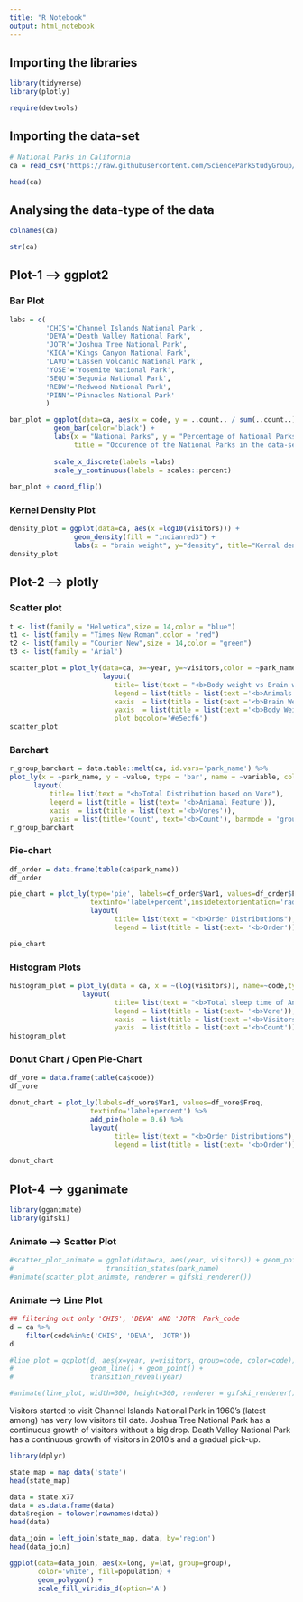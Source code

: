 ```yaml
---
title: "R Notebook"
output: html_notebook
---
```


## Importing the libraries
```r
library(tidyverse)
library(plotly)

require(devtools)
```

## Importing the data-set
```r
# National Parks in California
ca = read_csv("https://raw.githubusercontent.com/ScienceParkStudyGroup/r-lesson-based-on-ohi-data-training/gh-pages/data/ca.csv") 

head(ca)
```

## Analysing the data-type of the data
```r
colnames(ca)
```

```r
str(ca)
```

## Plot-1 --> ggplot2
### Bar Plot
```r
labs = c(
         'CHIS'='Channel Islands National Park',
         'DEVA'='Death Valley National Park',
         'JOTR'='Joshua Tree National Park',
         'KICA'='Kings Canyon National Park',
         'LAVO'='Lassen Volcanic National Park',
         'YOSE'='Yosemite National Park',
         'SEQU'='Sequoia National Park',
         'REDW'='Redwood National Park',
         'PINN'='Pinnacles National Park'
         )
```


```r
bar_plot = ggplot(data=ca, aes(x = code, y = ..count.. / sum(..count..),fill = factor(code))) +
           geom_bar(color='black') + 
           labs(x = "National Parks", y = "Percentage of National Parks in the data-set", 
                title = "Occurence of the National Parks in the data-set") +
  
           scale_x_discrete(labels =labs)
           scale_y_continuous(labels = scales::percent)
           
bar_plot + coord_flip()
```

### Kernel Density Plot
```r
density_plot = ggplot(data=ca, aes(x =log10(visitors))) +
                geom_density(fill = "indianred3") +
                labs(x = "brain weight", y="density", title="Kernal density of the brain weight")
density_plot       
```
## Plot-2 --> plotly
### Scatter plot

```r
t <- list(family = "Helvetica",size = 14,color = "blue")
t1 <- list(family = "Times New Roman",color = "red")
t2 <- list(family = "Courier New",size = 14,color = "green")
t3 <- list(family = 'Arial')
```

```r
scatter_plot = plot_ly(data=ca, x=~year, y=~visitors,color = ~park_name, type='scatter',mode='markers') %>%
                       layout(
                          title= list(text = "<b>Body weight vs Brain weight"),
                          legend = list(title = list(text ='<b>Animals')), 
                          xaxis  = list(title = list(text ='<b>Brain Weight')),
                          yaxis  = list(title = list(text ='<b>Body Weight')),
                          plot_bgcolor='#e5ecf6')
scatter_plot
```

### Barchart
```r
r_group_barchart = data.table::melt(ca, id.vars='park_name') %>%
plot_ly(x = ~park_name, y = ~value, type = 'bar', name = ~variable, color = ~variable) %>%
      layout(
          title= list(text = "<b>Total Distribution based on Vore"),
          legend = list(title = list(text= '<b>Aniamal Feature')),
          xaxis  = list(title = list(text ='<b>Vores')),
          yaxis = list(title='Count', text='<b>Count'), barmode = 'group')
r_group_barchart
```

### Pie-chart
```r
df_order = data.frame(table(ca$park_name))
df_order
```

```r
pie_chart = plot_ly(type='pie', labels=df_order$Var1, values=df_order$Freq, 
                    textinfo='label+percent',insidetextorientation='radial') %>%
                    layout(
                          title= list(text = "<b>Order Distributions"),
                          legend = list(title = list(text= '<b>Order')))

pie_chart
```

### Histogram Plots
```r
histogram_plot = plot_ly(data = ca, x = ~(log(visitors)), name=~code,type="histogram") %>%
                  layout(
                          title= list(text = "<b>Total sleep time of Animals based on Vore"),
                          legend = list(title = list(text= '<b>Vore')),
                          xaxis  = list(title = list(text ='<b>Visitors')),
                          yaxis  = list(title = list(text ='<b>Count')))
histogram_plot
```

### Donut Chart / Open Pie-Chart
```r
df_vore = data.frame(table(ca$code))
df_vore
```

```r
donut_chart = plot_ly(labels=df_vore$Var1, values=df_vore$Freq, 
                    textinfo='label+percent') %>%
                    add_pie(hole = 0.6) %>%
                    layout(
                          title= list(text = "<b>Order Distributions"),
                          legend = list(title = list(text= '<b>Order')))

donut_chart
```

## Plot-4 --> gganimate
```r
library(gganimate)
library(gifski)
```

### Animate --> Scatter Plot
```r
#scatter_plot_animate = ggplot(data=ca, aes(year, visitors)) + geom_point() +                
#                       transition_states(park_name)
#animate(scatter_plot_animate, renderer = gifski_renderer())
```

### Animate --> Line Plot
```r
## filtering out only 'CHIS', 'DEVA' AND 'JOTR' Park_code
d = ca %>%
    filter(code%in%c('CHIS', 'DEVA', 'JOTR'))
d
```

```r
#line_plot = ggplot(d, aes(x=year, y=visitors, group=code, color=code)) + 
#                   geom_line() + geom_point() + 
#                   transition_reveal(year)

#animate(line_plot, width=300, height=300, renderer = gifski_renderer())
```
Visitors started to visit Channel Islands National Park in 1960's (latest among) has very low visitors till date.
Joshua Tree National Park has a continuous growth of visitors without a big drop.
Death Valley National Park has a continuous growth of visitors in 2010's and a gradual pick-up.

```r
library(dplyr)
```

```r
state_map = map_data('state')
head(state_map)
```

```r
data = state.x77
data = as.data.frame(data)
data$region = tolower(rownames(data))
head(data)
```

```r
data_join = left_join(state_map, data, by='region')
head(data_join)
```

```r
ggplot(data=data_join, aes(x=long, y=lat, group=group),
       color='white', fill=population) + 
       geom_polygon() + 
       scale_fill_viridis_d(option='A')
```

```r

```

```r

```

```r

```

```r

```

```r

```

```r

```

```r

```
